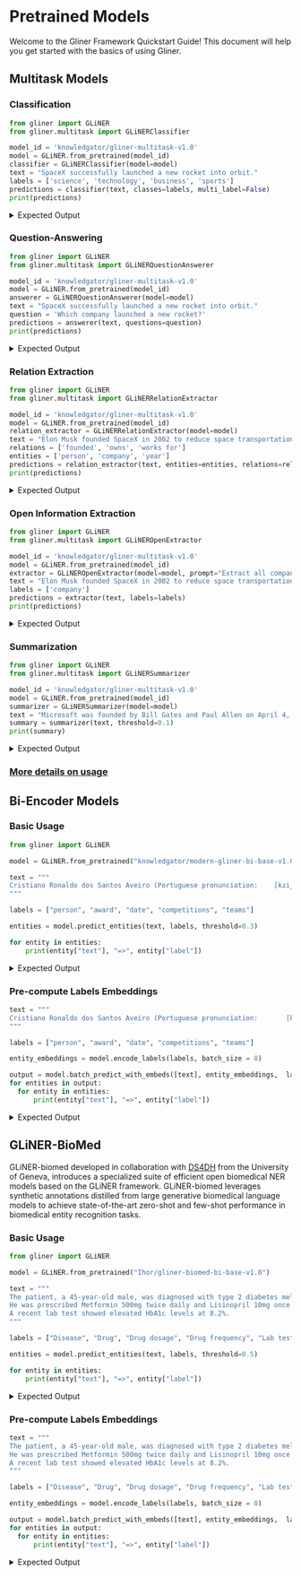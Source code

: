 

# Pretrained Models

Welcome to the Gliner Framework Quickstart Guide! This document will help you get started with the basics of using Gliner.

## Multitask Models

<MultiTaskTable />


### Classification
   ```python
   from gliner import GLiNER
   from gliner.multitask import GLiNERClassifier

   model_id = 'knowledgator/gliner-multitask-v1.0'
   model = GLiNER.from_pretrained(model_id)
   classifier = GLiNERClassifier(model=model)
   text = "SpaceX successfully launched a new rocket into orbit."
   labels = ['science', 'technology', 'business', 'sports']
   predictions = classifier(text, classes=labels, multi_label=False)
   print(predictions)
   ```
   <details>
    <summary>Expected Output</summary>
    ```bash
    [[{'label': 'technology', 'score': 0.3839840292930603}]]
    ```
   </details>

### Question-Answering
   ```python
   from gliner import GLiNER
   from gliner.multitask import GLiNERQuestionAnswerer

   model_id = 'knowledgator/gliner-multitask-v1.0'
   model = GLiNER.from_pretrained(model_id)
   answerer = GLiNERQuestionAnswerer(model=model)
   text = "SpaceX successfully launched a new rocket into orbit."
   question = 'Which company launched a new rocket?'
   predictions = answerer(text, questions=question)
   print(predictions)
   ```
   <details>
    <summary>Expected Output</summary>
    ```bash
    [[{'answer': 'SpaceX', 'score': 0.998126208782196}]]
    ```
   </details>


### Relation Extraction

   ```python
   from gliner import GLiNER
   from gliner.multitask import GLiNERRelationExtractor

   model_id = 'knowledgator/gliner-multitask-v1.0'
   model = GLiNER.from_pretrained(model_id)
   relation_extractor = GLiNERRelationExtractor(model=model)
   text = "Elon Musk founded SpaceX in 2002 to reduce space transportation costs."
   relations = ['founded', 'owns', 'works for']
   entities = ['person', 'company', 'year']
   predictions = relation_extractor(text, entities=entities, relations=relations)
   print(predictions)
   ```
   <details>
    <summary>Expected Output</summary>
    ```bash
    [[{'source': 'Elon Musk', 'relation': 'founded', 'target': 'SpaceX', 'score': 0.9583475589752197}]]
    ```
   </details>


### Open Information Extraction

   ```python
   from gliner import GLiNER
   from gliner.multitask import GLiNEROpenExtractor

   model_id = 'knowledgator/gliner-multitask-v1.0'
   model = GLiNER.from_pretrained(model_id)
   extractor = GLiNEROpenExtractor(model=model, prompt="Extract all companies related to space technologies")
   text = "Elon Musk founded SpaceX in 2002 to reduce space transportation costs. Also Elon is founder of Tesla, NeuroLink and many other companies."
   labels = ['company']
   predictions = extractor(text, labels=labels)
   print(predictions)
   ```
   <details>
    <summary>Expected Output</summary>
    ```bash
    [[{'start': 72, 'end': 78, 'text': 'SpaceX', 'label': 'company', 'score': 0.9622299075126648}, {'start': 149, 'end': 154, 'text': 'Tesla', 'label': 'company', 'score': 0.9357912540435791}, {'start': 156, 'end': 165, 'text': 'NeuroLink', 'label': 'company', 'score': 0.9122058749198914}]]
    ```
   </details>


### Summarization

   ```python
   from gliner import GLiNER
   from gliner.multitask import GLiNERSummarizer

   model_id = 'knowledgator/gliner-multitask-v1.0'
   model = GLiNER.from_pretrained(model_id)
   summarizer = GLiNERSummarizer(model=model)
   text = "Microsoft was founded by Bill Gates and Paul Allen on April 4, 1975 to develop and sell BASIC interpreters for the Altair 8800. During his career at Microsoft, Gates held the positions of chairman, chief executive officer, president and chief software architect, while also being the largest individual shareholder until May 2014."
   summary = summarizer(text, threshold=0.1)
   print(summary)
   ```
   <details>
    <summary>Expected Output</summary>
    ```bash
    ['Microsoft was founded by Bill Gates and Paul Allen on April 4, 1975 to develop and sell BASIC interpreters for the Altair 8800. During his career at Microsoft, Gates held the positions of chairman, chief executive officer, president and chief software architect, while also being the largest individual shareholder until May 2014.']

    ```
   </details>

### [More details on usage](frameworks\gliner\usage\index.md#pipelines)

## Bi-Encoder Models

<BiEncoderTable />

### Basic Usage
   ```python
   from gliner import GLiNER

   model = GLiNER.from_pretrained("knowledgator/modern-gliner-bi-base-v1.0")

   text = """
   Cristiano Ronaldo dos Santos Aveiro (Portuguese pronunciation:    [kɾiʃˈtjɐnu ʁɔˈnaldu]; born 5 February 1985) is a Portuguese   professional footballer who plays as a forward for and captains both   Saudi Pro League club Al Nassr and the Portugal national team. Widely  regarded as one of the greatest players of all time, Ronaldo has won  five Ballon d'Or awards,[note 3] a record three UEFA Men's Player of the    Year Awards, and four European Golden Shoes, the most by a European  player. He has won 33 trophies in his career, including seven league  titles, five UEFA Champions Leagues, the UEFA European Championship and  the UEFA Nations League. Ronaldo holds the records for most appearances  (183), goals (140) and assists (42) in the Champions League, goals in    the European Championship (14), international goals (128) and  international appearances (205). He is one of the few players to have    made over 1,200 professional career appearances, the most by an outfield   player, and has scored over 850 official senior career goals for club  and country, making him the top goalscorer of all time.
   """

   labels = ["person", "award", "date", "competitions", "teams"]

   entities = model.predict_entities(text, labels, threshold=0.3)

   for entity in entities:
       print(entity["text"], "=>", entity["label"])
   ```
   <details>
    <summary>Expected Output</summary>
    ```bash
    Cristiano Ronaldo dos Santos Aveiro => person
    5 February 1985 => date
    Al Nassr => teams
    Portugal national team => teams
    Ballon d'Or => award
    UEFA Men's Player of the Year Awards => award
    European Golden Shoes => award
    UEFA Champions Leagues => competitions
    UEFA European Championship => competitions
    UEFA Nations League => competitions
    Champions League => competitions
    European Championship => competitions
    ```
   </details>

### Pre-compute Labels Embeddings
   ```python
   text = """
   Cristiano Ronaldo dos Santos Aveiro (Portuguese pronunciation:       [kɾiʃˈtjɐnu ʁɔˈnaldu]; born 5 February 1985) is a Portuguese      professional footballer who plays as a forward for and captains both    Saudi Pro League club Al Nassr and the Portugal national team. Widely    regarded as one of the greatest players of all time, Ronaldo has won   five Ballon d'Or awards,[note 3] a record three UEFA Men's Player of  the    Year Awards, and four European Golden Shoes, the most by a  European  player. He has won 33 trophies in his career, including seven  league  titles, five UEFA Champions Leagues, the UEFA European  Championship and  the UEFA Nations League. Ronaldo holds the records for    most appearances  (183), goals (140) and assists (42) in the Champions  League, goals in    the European Championship (14), international goals  (128) and  international appearances (205). He is one of the few players    to have    made over 1,200 professional career appearances, the most by    an outfield   player, and has scored over 850 official senior career    goals for club  and country, making him the top goalscorer of all time.
   """

   labels = ["person", "award", "date", "competitions", "teams"]

   entity_embeddings = model.encode_labels(labels, batch_size = 8)

   output = model.batch_predict_with_embeds([text], entity_embeddings,  labels)
   for entities in output:
     for entity in entities:
         print(entity["text"], "=>", entity["label"])
   ```
   <details>
    <summary>Expected Output</summary>
    ```bash
    Encoding labels: 100%|██████████| 1/1 [00:00<00:00,  2.51it/s]
    Cristiano Ronaldo dos Santos Aveiro => person
    5 February 1985 => date
    Ballon d'Or => award
    UEFA Men's Player of the    Year Awards => award
    European Golden Shoes => award
    UEFA Champions Leagues => competitions
    UEFA European Championship => competitions
    UEFA Nations League => competitions
    ```
   </details>

## GLiNER-BioMed
GLiNER-biomed developed in collaboration with [DS4DH](https://www.unige.ch/medecine/radio/en/research-groups/1035teodoro) from the University of Geneva, introduces a specialized suite of efficient open biomedical NER models based on the GLiNER framework. GLiNER-biomed leverages synthetic annotations distilled from large generative biomedical language models to achieve state-of-the-art zero-shot and few-shot performance in biomedical entity recognition tasks.

<GlinerBiomedTable />

### Basic Usage
   ```python
   from gliner import GLiNER

   model = GLiNER.from_pretrained("Ihor/gliner-biomed-bi-base-v1.0")

   text = """
   The patient, a 45-year-old male, was diagnosed with type 2 diabetes mellitus and hypertension.
   He was prescribed Metformin 500mg twice daily and Lisinopril 10mg once daily. 
   A recent lab test showed elevated HbA1c levels at 8.2%.
   """

   labels = ["Disease", "Drug", "Drug dosage", "Drug frequency", "Lab test", "Lab test value", "Demographic information"]

   entities = model.predict_entities(text, labels, threshold=0.5)

   for entity in entities:
       print(entity["text"], "=>", entity["label"])

   ```
   <details>
    <summary>Expected Output</summary>
    ```bash
    45-year-old male => Demographic information
    type 2 diabetes mellitus => Disease
    hypertension => Disease
    Metformin => Drug
    500mg => Drug dosage
    twice daily => Drug frequency
    Lisinopril => Drug
    10mg => Drug dosage
    once daily => Drug frequency
    HbA1c levels => Lab test
    8.2% => Lab test value
    ```
   </details>

### Pre-compute Labels Embeddings
   ```python
   text = """
   The patient, a 45-year-old male, was diagnosed with type 2 diabetes mellitus and hypertension.
   He was prescribed Metformin 500mg twice daily and Lisinopril 10mg once daily. 
   A recent lab test showed elevated HbA1c levels at 8.2%.
   """

   labels = ["Disease", "Drug", "Drug dosage", "Drug frequency", "Lab test", "Lab test value", "Demographic information"]

   entity_embeddings = model.encode_labels(labels, batch_size = 8)

   output = model.batch_predict_with_embeds([text], entity_embeddings,  labels)
   for entities in output:
     for entity in entities:
         print(entity["text"], "=>", entity["label"])
   ```
   <details>
    <summary>Expected Output</summary>
    ```bash
    Encoding labels: 100%|██████████| 1/1 [00:00<00:00,  2.51it/s]
    45-year-old male => Demographic information
    type 2 diabetes mellitus => Disease
    hypertension => Disease
    Metformin => Drug
    500mg => Drug dosage
    twice daily => Drug frequency
    Lisinopril => Drug
    10mg => Drug dosage
    once daily => Drug frequency
    HbA1c levels => Lab test
    8.2% => Lab test value
    ```
   </details>